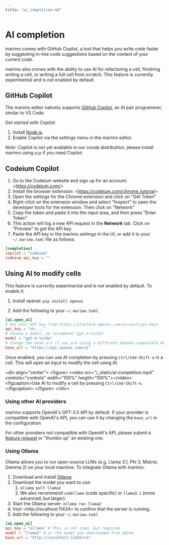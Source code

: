 ```yaml
---
title: "ai_completion.md"
---
```


# AI completion

marimo comes with GitHub Copilot, a tool that helps you write code faster by
suggesting in-line code suggestions based on the context of your current code.

marimo also comes with the ability to use AI for refactoring a cell, finishing writing a cell, or writing a full cell from scratch.
This feature is currently experimental and is not enabled by default.

## GitHub Copilot

The marimo editor natively supports [GitHub Copilot](https://copilot.github.com/),
an AI pair programmer, similar to VS Code.

_Get started with Copilot_:

1. Install [Node.js](https://nodejs.org/en/download).
2. Enable Copilot via the settings menu in the marimo editor.

_Note_: Copilot is not yet available in our conda distribution; please install
marimo using `pip` if you need Copilot.

## Codeium Copilot

1. Go to the Codeium website and sign up for an account: &lt;https://codeium.com/&gt;
2. Install the browser extension: &lt;https://codeium.com/chrome_tutorial&gt;
3. Open the settings for the Chrome extension and click on "Get Token"
4. Right-click on the extension window and select "Inspect" to open the developer tools for the extension. Then click on "Network"
5. Copy the token and paste it into the input area, and then press "Enter Token"
6. This action will log a new API request in the **Network** tab. Click on "Preview" to get the API key.
7. Paste the API key in the marimo settings in the UI, or add it to your `~/.marimo.toml` file as follows:

```toml
[completion]
copilot = "codeium"
codeium_api_key = ""
```

## Using AI to modify cells

This feature is currently experimental and is not enabled by default. To enable it:

1. Install openai: `pip install openai`

2. Add the following to your `~/.marimo.toml`:

```toml
[ai.open_ai]
# Get your API key from https://platform.openai.com/account/api-keys
api_key = "sk-..."
# Choose a model, we recommend "gpt-4-turbo"
model = "gpt-4-turbo"
# Change the base_url if you are using a different OpenAI-compatible API
base_url = "https://api.openai.com/v1"
```

Once enabled, you can use AI completion by pressing `Ctrl/Cmd-Shift-e` in a
cell. This will open an input to modify the cell using AI.

&lt;div align="center"&gt;
&lt;figure&gt;
&lt;video src="/_static/ai-completion.mp4" controls="controls" width="100%" height="100%"&gt;&lt;/video&gt;
&lt;figcaption&gt;Use AI to modify a cell by pressing `Ctrl/Cmd-Shift-e`.&lt;/figcaption&gt;
&lt;/figure&gt;
&lt;/div&gt;

### Using other AI providers

marimo supports OpenAI's GPT-3.5 API by default. If your provider is compatible with OpenAI's API, you can use it by changing the `base_url` in the configuration.

For other providers not compatible with OpenAI's API, please submit a [feature request](https://github.com/marimo-team/marimo/issues) or "thumbs up" an existing one.

### Using Ollama

Ollama allows you to run open-source LLMs (e.g. Llama 3.1, Phi 3, Mistral, Gemma 2) on your local machine. To integrate Ollama with marimo:

1. Download and install [Ollama](https://ollama.com/).
2. Download the model you want to use:
   1. `ollama pull llama2`
   2. We also recommend `codellama` (code specific) or `llama3.1` (more advanced, but larger).
3. Start the Ollama server: `ollama run llama2`
4. Visit &lt;http://localhost:11434&gt; to confirm that the server is running.
5. Add the following to your `~/.marimo.toml`:

```toml
[ai.open_ai]
api_key = "ollama" # This is not used, but required
model = "llama2" # or the model you downloaded from above
base_url = "http://localhost:11434/v1"
```
